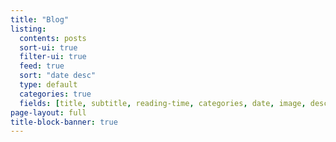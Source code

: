 ```yaml
---
title: "Blog"
listing:
  contents: posts
  sort-ui: true
  filter-ui: true
  feed: true
  sort: "date desc"
  type: default
  categories: true
  fields: [title, subtitle, reading-time, categories, date, image, description]
page-layout: full
title-block-banner: true
---
```


